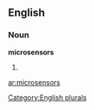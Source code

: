 ==English==

===Noun===
'''microsensors'''

# {{plural of|[[microsensor]]}}

[[Category:English plurals]]

[[ar:microsensors]]